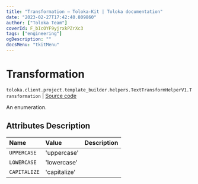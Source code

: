 ```yaml
---
title: "Transformation — Toloka-Kit | Toloka documentation"
date: "2023-02-27T17:42:40.809860"
author: ["Toloka Team"]
coverId: F_bIcOYF9yjrxkPZrXc3
tags: ["engineering"]
ogDescription: ""
docsMenu: "tkitMenu"
---
```


# Transformation
`toloka.client.project.template_builder.helpers.TextTransformHelperV1.Transformation` | [Source code](https://github.com/Toloka/toloka-kit/blob/v1.1.4/src/client/project/template_builder/helpers.py#L247)

An enumeration.

## Attributes Description

| Name | Value | Description |
| :------| :-----------| :----------| 
`UPPERCASE`|'uppercase'|
`LOWERCASE`|'lowercase'|
`CAPITALIZE`|'capitalize'|